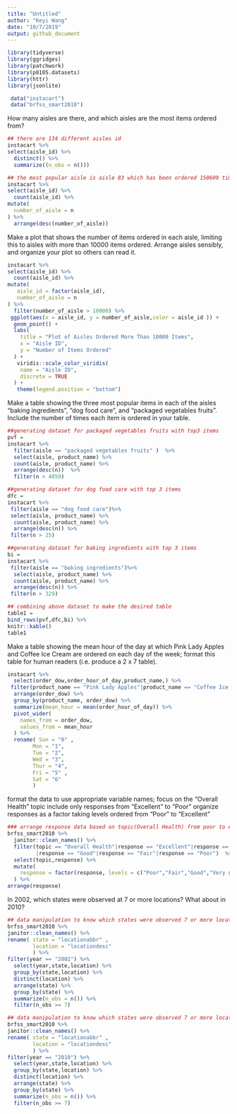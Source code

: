 ```yaml
---
title: "Untitled"
author: "Keyi Wang"
date: "10/7/2019"
output: github_document
---
```


```r
library(tidyverse)
library(ggridges)
library(patchwork)
library(p8105.datasets)
library(httr)
library(jsonlite)
```


```r
 data("instacart")
 data("brfss_smart2010")

```
How many aisles are there, and which aisles are the most items ordered from?
```r
## there are 134 different aisles id
instacart %>%
select(aisle_id) %>%
  distinct() %>%
  summarize((n_obs = n())) 

## the most popular aisle is aisle 83 which has been ordered 150609 times
instacart %>%
select(aisle_id) %>%
  count(aisle_id) %>%
mutate(
  number_of_aisle = n
) %>%
  arrange(desc(number_of_aisle)) 
```

Make a plot that shows the number of items ordered in each aisle, limiting this to aisles with more than 10000 items ordered. Arrange aisles sensibly, and organize your plot so others can read it.
```r
instacart %>%
select(aisle_id) %>%
  count(aisle_id) %>%
mutate(
   aisle_id = factor(aisle_id),
   number_of_aisle = n
) %>%
  filter(number_of_aisle > 10000) %>%
 ggplot(aes(x = aisle_id, y = number_of_aisle,color = aisle_id )) +
  geom_point() +
  labs(
    title = "Plot of Aisles Ordered More Than 10000 Items",
    x = "Aisle ID",
    y = "Number of Items Ordered"
  ) +
   viridis::scale_color_viridis(
    name = "Aisle ID", 
    discrete = TRUE
  ) +
   theme(legend.position = "bottom")

```
Make a table showing the three most popular items in each of the aisles “baking ingredients”, “dog food care”, and “packaged vegetables fruits”. Include the number of times each item is ordered in your table.
```r
##generating dataset for packaged vegetables fruits with top3 items
pvf =
instacart %>%
  filter(aisle == "packaged vegetables fruits" )  %>%
  select(aisle, product_name) %>%
  count(aisle, product_name) %>%
  arrange(desc(n))  %>%
  filter(n > 4059) 

##generating dataset for dog food care with top 3 items
dfc = 
instacart %>%
 filter(aisle == "dog food care")%>%
 select(aisle, product_name) %>%
  count(aisle, product_name) %>%
  arrange(desc(n)) %>%
 filter(n > 25) 

##generating dataset for baking ingredients with top 3 items
bi =
instacart %>%
 filter(aisle == "baking ingredients")%>%
  select(aisle, product_name) %>%
  count(aisle, product_name) %>%
  arrange(desc(n)) %>%
 filter(n > 329)

## combining above dataset to make the desired table
table1 =
bind_rows(pvf,dfc,bi) %>%
knitr::kable()
table1 
```
Make a table showing the mean hour of the day at which Pink Lady Apples and Coffee Ice Cream are ordered on each day of the week; format this table for human readers (i.e. produce a 2 x 7 table).
```r
instacart %>%
  select(order_dow,order_hour_of_day,product_name,) %>%
 filter(product_name == "Pink Lady Apples"|product_name == "Coffee Ice Cream") %>%
  arrange(order_dow) %>%
  group_by(product_name, order_dow) %>% 
  summarize(mean_hour = mean(order_hour_of_day)) %>% 
  pivot_wider(
    names_from = order_dow,
    values_from = mean_hour
  ) %>%
  rename( Sun = "0" ,
        Mon = "1",
        Tue = "2",
        Wed = "3",
        Thur = "4",
        Fri = "5" ,
        Sat = "6"
        )

```


format the data to use appropriate variable names;
focus on the “Overall Health” topic
include only responses from “Excellent” to “Poor”
organize responses as a factor taking levels ordered from “Poor” to “Excellent”
```r
### arrange response data based on topic(Overall Health) from poor to excellent
brfss_smart2010 %>%
  janitor::clean_names() %>%
  filter(topic == "Overall Health"|response == "Excellent"|response == "Very good"
         |response == "Good"|response == "Fair"|response == "Poor")  %>%
  select(topic,response) %>%
  mutate(
    response = factor(response, levels = c("Poor","Fair","Good","Very good","Excellent"))
  ) %>%
arrange(response)
```
In 2002, which states were observed at 7 or more locations? What about in 2010?
```r
## data manipulation to know which states were observed 7 or more locations in 2002
brfss_smart2010 %>%
janitor::clean_names() %>%
rename( state = "locationabbr" ,
        location = "locationdesc"
        ) %>%
filter(year == "2002") %>%
  select(year,state,location) %>%
  group_by(state,location) %>%
  distinct(location) %>%
  arrange(state) %>%
  group_by(state) %>% 
  summarize(n_obs = n()) %>%
  filter(n_obs >= 7)

## data manipulation to know which states were observed 7 or more locations in 2010
brfss_smart2010 %>%
janitor::clean_names() %>%
rename( state = "locationabbr" ,
        location = "locationdesc"
        ) %>%
filter(year == "2010") %>%
  select(year,state,location) %>%
  group_by(state,location) %>%
  distinct(location) %>%
  arrange(state) %>%
  group_by(state) %>% 
  summarize(n_obs = n()) %>%
  filter(n_obs >= 7)


  


```


